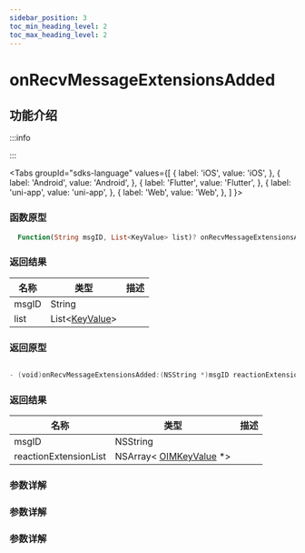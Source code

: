 ```yaml
---
sidebar_position: 3
toc_min_heading_level: 2
toc_max_heading_level: 2
---
```


# onRecvMessageExtensionsAdded

## 功能介绍

:::info

:::

<Tabs
groupId="sdks-language"
values={[
{ label: 'iOS', value: 'iOS', },
{ label: 'Android', value: 'Android', },
{ label: 'Flutter', value: 'Flutter', },
{ label: 'uni-app', value: 'uni-app', },
{ label: 'Web', value: 'Web', },
]
}>

<TabItem value="Flutter">

### 函数原型

```dart showLineNumbers
  Function(String msgID, List<KeyValue> list)? onRecvMessageExtensionsAdded;
```

### 返回结果

| 名称                  | 类型                                                             | 描述 |
| --------------------- | ---------------------------------------------------------------- | ---- |
| msgID                 | String                                                         |      |
| list | List<[KeyValue](docs/sdks/Class/Message/KeyValue.mdx)> |      |


</TabItem>

<TabItem value="iOS">

### 返回原型

```swift showLineNumbers

- (void)onRecvMessageExtensionsAdded:(NSString *)msgID reactionExtensionList:(NSArray<OIMKeyValue *> *)reactionExtensionList;

```

### 返回结果

| 名称                  | 类型                                                             | 描述 |
| --------------------- | ---------------------------------------------------------------- | ---- |
| msgID                 | NSString                                                         |      |
| reactionExtensionList | NSArray< [OIMKeyValue](docs/sdks/Class/Message/KeyValue.mdx) \*> |      |

</TabItem>

<TabItem value="Android">

### 参数详解

</TabItem>

<TabItem value="Web">

### 参数详解

</TabItem>

<TabItem value="uni-app">

### 参数详解

</TabItem>

</Tabs>
